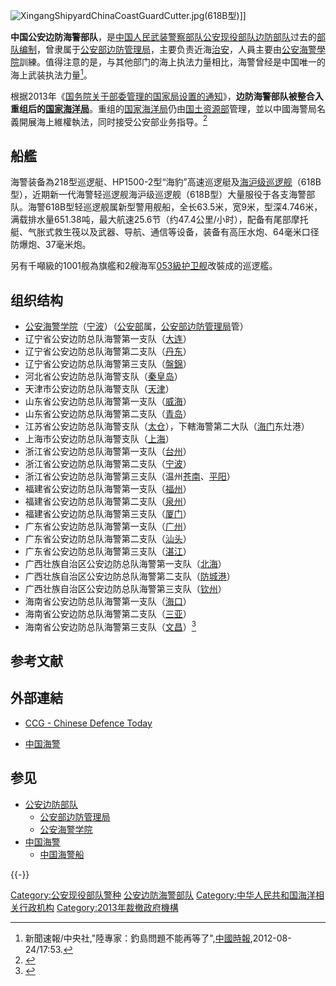 {{他用
|subject = 2013年被并入国家海洋局的原中国大陆海上执法力量之一
|other = 2013年起存在的'''China Coast Guard'''
|中国海警
}}
{{Infobox Organization
|name             = 中国公安边防海警部队<br />China Coast Guard
|original_name    = 
|image            = CHINA COAST GUARD badge.svg
|image_border     = 
|size             = <!-- 图片宽度，默认值：200px -->
|caption          = 中国公安边防海警部队警徽（2006年制版）
|map              = 
|msize            = <!-- 地图宽度，默认值：250px -->
|mcaption         = 
|abbreviation     = 中国海警、公安海警、边防海警、CCG
|motto            = <!-- 组织宣言 -->
|formation        = 1948年5月1日
|founder          = <!-- 创始人 -->
|extinction       = 2013年7月
|type             = [[中国人民武装警察部队|中国人民武装警察部队]][[公安现役部队|公安现役部队]][[公安边防部队|边防部队]]
|status           = 被整合入[[中国海警局|中国海警局]]
|purpose          = 近海治安管理、刑事司法、武装执法
|headquarters     = {{PRC}}[[北京市|北京市]]
|location         = {{中国内地}}沿海地区和近海
|region_served    = 中国大陆近海
|language         = [[普通话|普通话]]
|leader_title     = [[公安部边防管理局|公安部边防管理局]]局长
|leader_name      = <small>[[武警少将|武警少将]]</small>
|main_organ       = [[公安部边防管理局|公安部边防管理局]]
|parent_organization = [[中华人民共和国公安部|中华人民共和国公安部]]
|affiliations     = 11個管區
|num_staff        = <!-- 雇员人数 -->
|num_volunteers   = <!-- 志愿者人数 -->
|budget           = 
|website          = [https://web.archive.org/web/20120602142351/http://www.mps.gov.cn/n16/n80254/index.html 公安部边防管理局]
|remarks          = 
}}
[[File:XingangShipyardChinaCoastGuardCutter.jpg|thumb]](618B型)]]

'''中国公安边防海警部队'''，是[[中国人民武装警察部队|中国人民武装警察部队]][[公安现役部队|公安现役部队]][[公安边防部队|边防部队]]过去的[[中华人民共和国军事编制|部队编制]]，曾隶属于[[公安部边防管理局|公安部边防管理局]]，主要负责近海[[治安|治安]]，人員主要由[[公安海警學院|公安海警學院]]訓練。值得注意的是，与其他部门的海上执法力量相比，海警曾经是中国唯一的海上武装执法力量<ref>新聞速報/中央社,"陸專家：釣島問題不能再等了"{{cite web |url=http://news.chinatimes.com/mainland/130505/132012082401115.html |title=存档副本 |accessdate=2012-08-24 |deadurl=yes |archiveurl=https://web.archive.org/web/20120827002617/http://news.chinatimes.com/mainland/130505/132012082401115.html |archivedate=2012-08-27 }},[[中國時報|中國時報]],2012-08-24/17:53.</ref>。

根据2013年《[[:s:国务院关于部委管理的国家局设置的通知_(2013年)|国务院关于部委管理的国家局设置的通知]]》，'''边防海警部队被整合入重组后的[[国家海洋局|国家海洋局]]'''。重组的[[国家海洋局|国家海洋局]]仍由[[国土资源部|国土资源部]]管理，並以中國海警局名義開展海上維權執法，同时接受公安部业务指导。<ref>{{cite news|title=国家海洋局以中国海警局名义开展海上维权执法|url=http://news.xinhuanet.com/legal/2013-03/11/c_124442592.htm|accessdate=2013-04-23|newspaper=人民公安报|publisher=新华网|archive-date=2013-12-28|archive-url=https://web.archive.org/web/20131228224523/http://news.xinhuanet.com/legal/2013-03/11/c_124442592.htm|dead-url=no}}</ref>


== 船艦 ==
海警装备為218型巡逻艇、HP1500-2型“海豹”高速巡逻艇及[[海沪级巡逻舰|海沪级巡逻舰]]（618B型），近期新一代海警轻巡逻舰海沪级巡逻舰（618B型）大量服役于各支海警部队。海警618B型轻巡逻舰属新型警用舰船，全长63.5米，宽9米，型深4.746米，满载排水量651.38吨，最大航速25.6节（约47.4公里/小时），配备有尾部摩托艇、气胀式救生筏以及武器、导航、通信等设备，装备有高压水炮、64毫米口径防爆炮、37毫米炮。

另有千噸級的1001舰為旗艦和2艘海军[[053K型護衛艦|053級护卫舰]]改裝成的巡逻艦。

== 组织结构 ==
*[[公安海警学院|公安海警学院]]（[[宁波|宁波]]）（[[中華人民共和國公安部|公安部]]属，[[公安部边防管理局|公安部边防管理局]]管） 
*辽宁省公安边防总队海警第一支队（[[大连|大连]]）
*辽宁省公安边防总队海警第二支队（[[丹东|丹东]]）
*辽宁省公安边防总队海警第三支队（[[盤錦|盤錦]]）
*河北省公安边防总队海警支队（[[秦皇岛|秦皇岛]]）
*天津市公安边防总队海警支队（[[天津|天津]]）
*山东省公安边防总队海警第一支队（[[威海|威海]]）
*山东省公安边防总队海警第二支队（[[青岛|青岛]]）
*江苏省公安边防总队海警支队（[[太仓|太仓]]），下轄海警第二大队（[[海门|海门]]东灶港）
*上海市公安边防总队海警支队（[[上海|上海]]）
*浙江省公安边防总队海警第一支队（[[台州|台州]]）
*浙江省公安边防总队海警第二支队（[[宁波|宁波]]）
*浙江省公安边防总队海警第三支队（温州[[苍南|苍南]]、[[平阳|平阳]]）
*福建省公安边防总队海警第一支队（[[福州|福州]]）
*福建省公安边防总队海警第二支队（[[泉州|泉州]]）
*福建省公安边防总队海警第三支队（[[厦门|厦门]]）
*广东省公安边防总队海警第一支队（[[广州|广州]]）
*广东省公安边防总队海警第二支队（[[汕头|汕头]]）
*广东省公安边防总队海警第三支队（[[湛江|湛江]]）
*广西壮族自治区公安边防总队海警第一支队（[[北海市|北海]]）
*广西壮族自治区公安边防总队海警第二支队（[[防城港|防城港]]）
*广西壮族自治区公安边防总队海警第三支队（[[钦州|钦州]]）
*海南省公安边防总队海警第一支队（[[海口|海口]]）
*海南省公安边防总队海警第二支队（[[三亚|三亚]]）
*海南省公安边防总队海警第三支队（[[文昌市|文昌]]）<ref>{{Cite web |url=http://www.msa.gov.cn/Static/dfhsjg/ |title=海警支队 |accessdate=2012-07-19 |archive-date=2012-06-21 |archive-url=https://web.archive.org/web/20120621135934/http://www.msa.gov.cn/Static/dfhsjg/ |dead-url=no }}</ref>

== 参考文献 ==
{{Reflist|35em}}

== 外部連結 ==
* {{en}} [https://web.archive.org/web/20100811202448/http://www.sinodefence.com/navy/coastguard/default.asp CCG - Chinese Defence Today]
* {{zh icon}} [https://web.archive.org/web/20080228215025/http://www.msa.gov.cn/ 中国海警]

== 参见 ==
{{Portal box|中华人民共和国|警察与执法|军事}}
* [[公安边防部队|公安边防部队]]
** [[公安部边防管理局|公安部边防管理局]]
** [[公安海警学院|公安海警学院]]
* [[中国海警|中国海警]]
** [[中国海警船|中国海警船]]

{{-}}
{{各國海岸警備隊}}
{{中国水域管治力量|警}}
{{中国人民武装警察部队}}

[[Category:公安现役部队警种|Category:公安现役部队警种]]
[[Category:公安边防海警部队|]]
[[Category:中华人民共和国海洋相关行政机构|Category:中华人民共和国海洋相关行政机构]]
[[Category:2013年裁撤政府機構|Category:2013年裁撤政府機構]]